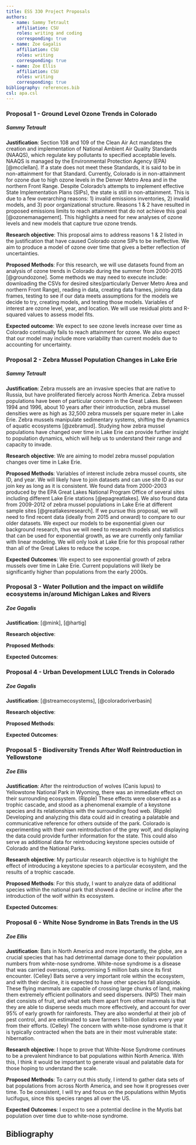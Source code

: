 ```yaml
---
title: ESS 330 Project Proposals
authors:
  - name: Sammy Tetrault
    affiliation: CSU
    roles: writing and coding
    corresponding: true
  - name: Zoe Gagalis
    affiliation: CSU
    roles: writing
    corresponding: true
  - name: Zoe Ellis
    affiliation: CSU
    roles: writing
    corresponding: true
bibliography: references.bib
csl: apa.csl
---
```


### Proposal 1 - Ground Level Ozone Trends in Colorado
##### **Sammy Tetrault**
**Justification**: Section 108 and 109 of the Clean Air Act mandates the creation and implementation of National Ambient Air Quality Standards (NAAQS), which regulate key pollutants to specified acceptable levels. NAAQS is managed by the Environmental Protection Agency (EPA) [@mcclellan]. If a state does not meet these Standards, it is said to be in non-attainment for that Standard. Currently, Colorado is in non-attainment for ozone due to high ozone levels in the Denver Metro Area and in the northern Front Range. Despite Colorado's attempts to implement effective State Implementation Plans (SIPs), the state is still in non-attainment. This is due to a few overarching reasons: 1) invalid emissions inventories, 2) invalid models, and 3) poor organizational structure. Reasons 1 & 2 have resulted in proposed emissions limits to reach attainment that do not achieve this goal [@ozonemanagement]. This highlights a need for new analyses of ozone levels and new models that capture true ozone trends.

**Research objective**: This proposal aims to address reasons 1 & 2 listed in the justification that have caused Colorado ozone SIPs to be ineffective. We aim to produce a model of ozone over time that gives a better reflection of uncertainties.

**Proposed Methods**: For this research, we will use datasets found from an analysis of ozone trends in Colorado during the summer from 2000-2015 [@groundozone]. Some methods we may need to execute include: downloading the CSVs for desired sites(particularly Denver Metro Area and northern Front Range), reading in data, creating data frames, joining data frames, testing to see if our data meets assumptions for the models we decide to try, creating models, and testing those models. Variables of interest are ozone level, year, and location. We will use residual plots and R-squared values to assess model fits.

**Expected outcome**: We expect to see ozone levels increase over time as Colorado continually fails to reach attainment for ozone. We also expect that our model may include more variability than current models due to accounting for uncertainty. 

### Proposal 2 - Zebra Mussel Population Changes in Lake Erie
##### **Sammy Tetrault**

**Justification**: Zebra mussels are an invasive species that are native to Russia, but have proliferated fiercely across North America. Zebra mussel populations have been of particular concern in the Great Lakes. Between 1994 and 1996, about 10 years after their introduction, zebra mussel densities were as high as 32,500 zebra mussels per square meter in Lake Erie. Zebra mussels manipulate sedimentary systems, shifting the dynamics of aquatic ecosystems [@zebramud]. Studying how zebra mussel populations have changed over time in Lake Erie can provide further insight to population dynamics, which will help us to understand their range and capacity to invade.

**Research objective**: We are aiming to model zebra mussel population changes over time in Lake Erie.

**Proposed Methods**: Variables of interest include zebra mussel counts, site ID, and year. We will likely have to join datasets and can use site ID as our join key as long as it is consistent. We found data from 2000-2003 produced by the EPA Great Lakes National Program Office of several sites including different Lake Erie stations [@epagreatlakes]. We also found data from 2009-2012 of zebra mussel populations in Lake Erie at different sample sites [@greatlakesresearch]. If we pursue this proposal, we will need to find recent data (ideally from 2015 and onward) to compare to our older datasets. We expect our models to be exponential given our background research, thus we will need to research models and statistics that can be used for exponential growth, as we are currently only familiar with linear modeling. We will only look at Lake Erie for this proposal rather than all of the Great Lakes to reduce the scope.

**Expected Outcomes**: We expect to see exponential growth of zebra mussels over time in Lake Erie. Current populations will likely be significantly higher than populations from the early 2000s.

### Proposal 3 - Water Pollution and the impact on wildlife ecosystems in/around Michigan Lakes and Rivers
##### **Zoe Gagalis**

**Justification**: [@mink], [@hartig]

**Research objective**:

**Proposed Methods**: 

**Expected Outcomes**: 

### Proposal 4 - Urban Development LULC Trends in Colorado
##### **Zoe Gagalis**

**Justification**: [@streamecosystems], [@coloradoriverbasin]

**Research objective**:

**Proposed Methods**: 

**Expected Outcomes**: 

### Proposal 5 - Biodiversity Trends After Wolf Reintroduction in Yellowstone
##### **Zoe Ellis**

**Justification**: After the reintroduction of wolves (Canis lupus) to Yellowstone National Park in Wyoming, there was an immediate effect on their surrounding ecosystem.  (Ripple) These effects were observed as a trophic cascade, and stood as a phenomenal example of a keystone species and its relationships with the surrounding food web.  (Ripple) Developing and analyzing this data could aid in creating a palatable and communicative reference for others outside of the park.  Colorado is experimenting with their own reintroduction of the grey wolf, and displaying the data could provide further information for the state.  This could also serve as additional data for reintroducing keystone species outside of Colorado and the National Parks.

**Research objective**: My particular research objective is to highlight the effect of introducing a keystone species to a particular ecosystem, and the results of a trophic cascade.

**Proposed Methods**: For this study,  I want to analyze data of additional species within the national park that showed a decline or incline after the introduction of the wolf within its ecosystem.  

**Expected Outcomes**: 

### Proposal 6 - White Nose Syndrome in Bats Trends in the US
##### **Zoe Ellis**

**Justification**: Bats in North America and more importantly, the globe, are a crucial species that has had detrimental damage done to their population numbers from white-nose syndrome.  White-nose syndrome is a disease that was carried overseas, compromising 5 million bats since its first encounter. (Celley) Bats serve a very important role within the ecosystem, and with their decline, it is expected to have other species fall alongside.  These flying mammals are capable of crossing large chunks of land, making them extremely efficient pollinators and seed dispersers. (NPS) Their main diet consists of fruit, and what sets them apart from other mammals is that they are able to disperse seeds much more effectively, and account for over 95% of early growth for rainforests.   They are also wonderful at their job of pest control, and are estimated to save farmers 1 billion dollars every year from their efforts.  (Celley) The concern with white-nose syndrome is that it is typically contracted when the bats are in their most vulnerable state: hibernation. 

**Research objective**:  I hope to prove that White-Nose Syndrome continues to be a prevalent hindrance to bat populations within North America.  With this, I think it would be important to generate visual and palatable data for those hoping to understand the scale.  

**Proposed Methods**: To carry out this study,  I intend to gather data sets of bat populations from across North America, and see how it progresses over time.  To be consistent,  I will try and focus on the populations within Myotis lucifugus, since this species ranges all over the US. 

**Expected Outcomes**: I expect to see a potential decline in the Myotis bat population over time due to white-nose syndrome. 

## Bibliography
